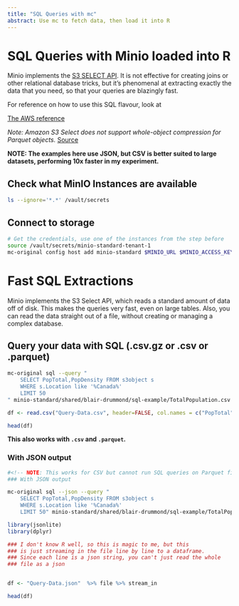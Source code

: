 ```yaml
---
title: "SQL Queries with mc"
abstract: Use mc to fetch data, then load it into R
---
```


# SQL Queries with Minio loaded into R

Minio implements the [S3 SELECT API](https://docs.min.io/docs/minio-select-api-quickstart-guide.html). It is not effective for creating joins or other relational database tricks, but it's phenomenal at extracting exactly the data that you need, so that your queries are blazingly fast.


For reference on how to use this SQL flavour, look at

[The AWS reference](https://docs.aws.amazon.com/AmazonS3/latest/dev/s3-glacier-select-sql-reference-select.html)

*Note: Amazon S3 Select does not support whole-object compression for Parquet objects.*
[Source](https://boto3.amazonaws.com/v1/documentation/api/latest/reference/services/s3.html#S3.Client.select_object_content)

**NOTE: The examples here use JSON, but CSV is better suited to large datasets, performing 10x faster in my experiment.**

## Check what MinIO Instances are available
```sh
ls --ignore='*.*' /vault/secrets
```

## Connect to storage

```sh
# Get the credentials, use one of the instances from the step before
source /vault/secrets/minio-standard-tenant-1
mc-original config host add minio-standard $MINIO_URL $MINIO_ACCESS_KEY $MINIO_SECRET_KEY
```

# Fast SQL Extractions

Minio implements the S3 Select API, which reads a standard amount of data off of disk. This makes the queries very fast, even on large tables. Also, you can read the data straight out of a file, without creating or managing a complex database.


## Query your data with SQL (.csv.gz or .csv or .parquet)

```sh
mc-original sql --query "
    SELECT PopTotal,PopDensity FROM s3object s
    WHERE s.Location like '%Canada%'
    LIMIT 50
" minio-standard/shared/blair-drummond/sql-example/TotalPopulation.csv.gz > Query-Data.csv
```

```r
df <- read.csv("Query-Data.csv", header=FALSE, col.names = c("PopTotal", "PopDensity"))

head(df)
```

**This also works with `.csv` and `.parquet`.**

### With JSON output

```sh
#<!-- NOTE: This works for CSV but cannot run SQL queries on Parquet files due to security reason  -->
### With JSON output

mc-original sql --json --query "
    SELECT PopTotal,PopDensity FROM s3object s
    WHERE s.Location like '%Canada%'
    LIMIT 50" minio-standard/shared/blair-drummond/sql-example/TotalPopulation.csv.gz > Query-Data.json
```


```r
library(jsonlite)
library(dplyr)

### I don't know R well, so this is magic to me, but this
### is just streaming in the file line by line to a dataframe.
### Since each line is a json string, you can't just read the whole
### file as a json


df <- "Query-Data.json"  %>% file %>% stream_in

head(df)
```

